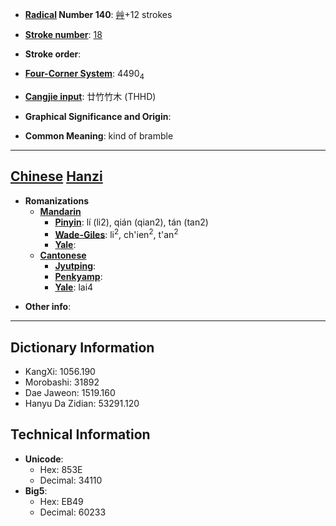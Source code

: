 * '''[[Wiktionary:Chinese radical index| Radical]] Number 140''': [[Wiktionary:Chinese radical index 艸|艸]]+12 strokes

* '''[[Wiktionary:Chinese total strokes index|Stroke number]]''': [[Wiktionary:Chinese total strokes index 18|18]]

* '''Stroke order''': 

* '''[[Wiktionary:Chinese four corner index|Four-Corner System]]''': 4490<sub>4</sub>

* '''[[Wiktionary:Chinese Cangjie index|Cangjie input]]''': 廿竹竹木 (THHD)

* '''Graphical Significance and Origin''': 

* '''Common Meaning''': kind of bramble

----

== [[Chinese]] [[Hanzi]] ==

* '''Romanizations'''
** '''[[Mandarin]]'''
*** '''[[Pinyin]]''': lí (li2), qián (qian2), tán (tan2)
*** '''[[Wade-Giles]]''': li<sup>2</sup>, ch'ien<sup>2</sup>, t'an<sup>2</sup>
*** '''[[Yale]]''': 
** '''[[Cantonese]]'''
*** '''[[Jyutping]]''':
*** '''[[Penkyamp]]''': 
*** '''[[Yale]]''': lai4

* '''Other info''': 

----

== Dictionary Information ==

* KangXi: 1056.190
* Morobashi: 31892
* Dae Jaweon: 1519.160
* Hanyu Da Zidian: 53291.120

== Technical Information ==

* '''Unicode''':
** Hex: 853E
** Decimal: 34110
* '''Big5''':
** Hex: EB49
** Decimal: 60233